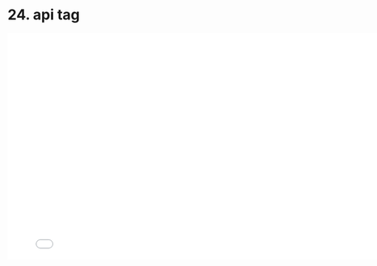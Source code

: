 # 24. api tag

<iframe src="//player.bilibili.com/player.html?bvid=BV14V4y1J7vc&page=1"
    width="800"
    height="450"
    frameborder="0"
    allowfullscreen
    scrolling="no"
    border="0"
    framespacing="0"
    allowfullscreen="true">
</iframe>

